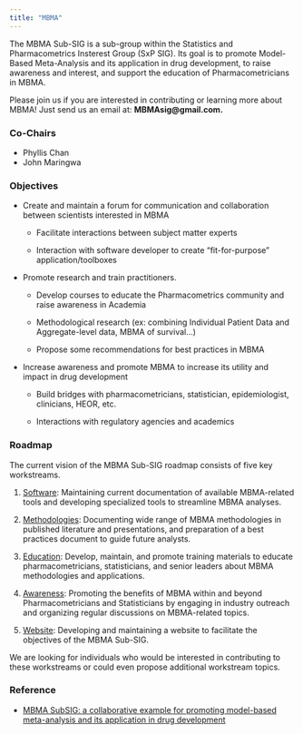 ```yaml
---
title: "MBMA"
---
```


The MBMA Sub-SIG is a sub-group within the Statistics and Pharmacometrics Insterest Group (SxP SIG). Its goal is to promote Model-Based Meta-Analysis and its application in drug development, to raise awareness and interest, and support the education of Pharmacometricians in MBMA.

Please join us if you are interested in contributing or learning more about MBMA! Just send us an email at: **MBMAsig\@gmail.com.**

### Co-Chairs

-   Phyllis Chan
-   John Maringwa

### Objectives

-   Create and maintain a forum for communication and collaboration between scientists interested in MBMA

    -   Facilitate interactions between subject matter experts

    -   Interaction with software developer to create "fit-for-purpose" application/toolboxes

-   Promote research and train practitioners.

    -   Develop courses to educate the Pharmacometrics community and raise awareness in Academia

    -   Methodological research (ex: combining Individual Patient Data and Aggregate-level data, MBMA of survival...)

    -   Propose some recommendations for best practices in MBMA

-   Increase awareness and promote MBMA to increase its utility and impact in drug development

    -   Build bridges with pharmacometricians, statistician, epidemiologist, clinicians, HEOR, etc.

    -   Interactions with regulatory agencies and academics

### Roadmap

The current vision of the MBMA Sub-SIG roadmap consists of five key workstreams.

1.  [Software]{.underline}: Maintaining current documentation of available MBMA-related tools and developing specialized tools to streamline MBMA analyses.

2.  [Methodologies]{.underline}: Documenting wide range of MBMA methodologies in published literature and presentations, and preparation of a best practices document to guide future analysts.

3.  [Education]{.underline}: Develop, maintain, and promote training materials to educate pharmacometricians, statisticians, and senior leaders about MBMA methodologies and applications.

4.  [Awareness]{.underline}: Promoting the benefits of MBMA within and beyond Pharmacometricians and Statisticians by engaging in industry outreach and organizing regular discussions on MBMA-related topics.

5.  [Website]{.underline}: Developing and maintaining a website to facilitate the objectives of the MBMA Sub-SIG.

We are looking for individuals who would be interested in contributing to these workstreams or could even propose additional workstream topics.

### Reference

- [MBMA SubSIG: a collaborative example for promoting model-based meta-analysis and its application in drug development](https://www.page-meeting.org/default.asp?abstract=10224){target="_blank"}

